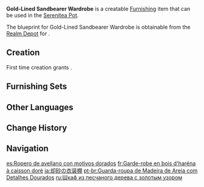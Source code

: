 {{Furnishing Infobox
|id             = 361106
|image          = Item Gold-Lined Sandbearer Wardrobe.png
|category       = Large Furnishing
|subcategory    = Cabinet
|quality        = 3
|adeptal_energy = 60
|load           = 85
|reduced_load   = 64
|description    = A Liyue-style wardrobe built from the wood of the Sandbearer tree. It has been divided into ten sections, each of which plays host to very specific articles of clothing.<br>Some people in Liyue are huge sticklers for tradition, something that shows up in their daily lives. The prosperity of the entire [[Liyue Harbor|harbor]] is inseparable from the rigorous fulfillment of such unwritten contracts.
|blueprint      = Realm Depot
}}
'''Gold-Lined Sandbearer Wardrobe''' is a creatable [[Furnishing]] item that can be used in the [[Serenitea Pot]].

The blueprint for Gold-Lined Sandbearer Wardrobe is obtainable from the [[Realm Depot]] for {{Item|Realm Currency|24|x=160}}.

==Creation==
First time creation grants {{Item|Trust|24|x=60}}.
{{Recipe
|type = Creation
|time = 14h
|Sandbearer Wood = 12
|Blue Dye = 3
|Red Dye = 3
|sort = Sandbearer Wood;Blue Dye;Red Dye
}}

==Furnishing Sets==
{{Craft Usage|type=Furnishing Set}}

==Other Languages==
{{Other Languages
|default_hidden = 1
|en      = Gold-Lined Sandbearer Wardrobe
|zhs     = 却砂木金纹衣柜
|zhs_rm  = Quèshāmù Jīnwén Yīguì
|zht     = 卻砂木金紋衣櫃
|zht_rm  = Quèshāmù Jīnwén Yīguì
|ja      = 却砂の衣装棚
|ja_rm   = Kyakuza no Ishoudana{{Assumed}}
|ko      = 각사나무 금박 무늬 옷장
|es      = Ropero de avellano con motivos dorados
|fr      = Garde-robe en bois d'haréna à caisson doré
|ru      = Шкаф из песчаного дерева с золотым узором
|th      = ตู้เสื้อผ้าไม้เนื้อทรายลายสีทอง
|th_rm   = 
|vi      = Tủ Áo Vân Vàng Gỗ Khước Sa
|de      = Goldgefütterter Garderobenschrank aus Dürrsandholz
|id      = Lemari Baju Motif Emas Kayu Sandbearer
|pt      = Guarda-roupa de Madeira de Areia com Detalhes Dourados
|tr      = Altın Desenli Kum Ağacı Gardırop
|it      = Armadio in Legno sabbioso rivestito in oro
}}

==Change History==
{{Change History|1.5}}

==Navigation==
{{Furnishing Navbox|interior}}

[[es:Ropero de avellano con motivos dorados]]
[[fr:Garde-robe en bois d'haréna à caisson doré]]
[[ja:却砂の衣装棚]]
[[pt-br:Guarda-roupa de Madeira de Areia com Detalhes Dourados]]
[[ru:Шкаф из песчаного дерева с золотым узором]]